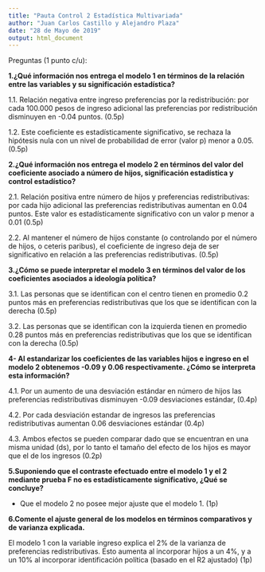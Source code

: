 ```yaml
---
title: "Pauta Control 2 Estadística Multivariada"
author: "Juan Carlos Castillo y Alejandro Plaza"
date: "28 de Mayo de 2019"
output: html_document
---
```


Preguntas (1 punto c/u):

**1.¿Qué información nos entrega el modelo 1 en términos de la relación entre las variables y su significación estadística?**

1.1. Relación negativa entre ingreso  preferencias por la redistribución: por cada 100.000 pesos de ingreso adicional las preferencias por redistribución disminuyen en -0.04 puntos. (0.5p)

1.2. Este coeficiente es estadísticamente significativo, se rechaza la hipótesis nula con un nivel de probabilidad de error (valor p) menor a 0.05. (0.5p)

**2.¿Qué información nos entrega el modelo 2 en términos del valor del coeficiente asociado a número de hijos, significación estadística y control estadístico?**

2.1. Relación positiva entre número de hijos y preferencias redistributivas: por cada hijo adicional las preferencias redistributivas aumentan en 0.04 puntos. Este valor es estadísticamente significativo con un valor p menor a 0.01 (0.5p)

2.2. Al mantener el número de hijos constante (o controlando por el número de hijos, o ceteris paribus), el coeficiente de ingreso deja de ser significativo en relación a las preferencias redistributivas. (0.5p)

**3.¿Cómo se puede interpretar el modelo 3 en términos del valor de los coeficientes asociados a ideología política?**

3.1. Las personas que se identifican con el centro tienen en promedio 0.2 puntos más en preferencias redistributivas que los que se identifican con la derecha (0.5p)

3.2. Las personas que se identifican con la izquierda tienen en promedio 0.28 puntos más en preferencias redistributivas que los que se identifican con la derecha (0.5p)

**4- Al estandarizar los coeficientes de las variables hijos e ingreso en el modelo 2 obtenemos -0.09 y 0.06 respectivamente. ¿Cómo se interpreta esta información?**

4.1. Por un aumento de una desviación estándar en número de hijos las preferencias redistributivas disminuyen -0.09 desviaciones estándar, (0.4p)

4.2. Por cada desviación estandar de ingresos las preferencias redistributivas aumentan 0.06 desviaciones estándar (0.4p)

4.3. Ambos efectos se pueden comparar dado que se encuentran en una misma unidad (ds), por lo tanto el tamaño del efecto de los hijos es mayor que el de los ingresos (0.2p)

**5.Suponiendo que el contraste efectuado entre el modelo 1 y el 2 mediante prueba F no es estadísticamente significativo, ¿Qué se concluye?**

- Que el modelo 2 no posee mejor ajuste que el modelo 1. (1p)

**6.Comente el ajuste general de los modelos en términos comparativos y de varianza explicada.**

El modelo 1 con la variable ingreso explica el 2% de la varianza de preferencias redistributivas. Esto aumenta al incorporar hijos a un 4%, y a un 10% al incorporar identificación política (basado en el R2 ajustado) (1p)
